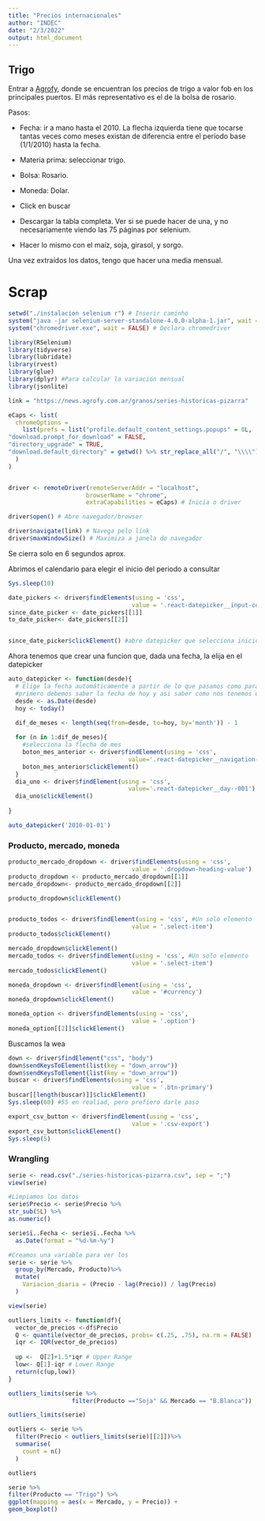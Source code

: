 ```yaml
---
title: "Precios internacionales"
author: "INDEC"
date: "2/3/2022"
output: html_document
---
```

## Trigo

Entrar a [Agrofy](https://news.agrofy.com.ar/granos/series-historicas-pizarra), donde se encuentran los precios de trigo a valor fob en los principales puertos. El más representativo es el de la bolsa de rosario. 

Pasos:

* Fecha: ir a mano hasta el 2010. La flecha izquierda tiene que tocarse tantas veces como meses existan de diferencia entre el período base (1/1/2010) hasta la fecha. 

* Materia prima: seleccionar trigo. 

* Bolsa: Rosario.

* Moneda: Dolar. 

* Click en buscar

* Descargar la tabla completa. Ver si se puede hacer de una, y no necesariamente viendo las 75 páginas por selenium.

* Hacer lo mismo con el maíz, soja, girasol, y sorgo. 

Una vez extraídos los datos, tengo que hacer una media mensual. 

# Scrap

```r
setwd("./instalacion selenium r") # Inserir caminho
system("java -jar selenium-server-standalone-4.0.0-alpha-1.jar", wait = FALSE) # Declara selenium
system("chromedriver.exe", wait = FALSE) # Declara chromedriver
```
```r
library(RSelenium)
library(tidyverse)
library(lubridate)
library(rvest)
library(glue)
library(dplyr) #Para calcular la variación mensual
library(jsonlite)
```
```r
link = "https://news.agrofy.com.ar/granos/series-historicas-pizarra"

eCaps <- list(
  chromeOptions = 
    list(prefs = list("profile.default_content_settings.popups" = 0L,
"download.prompt_for_download" = FALSE,
"directory_upgrade" = TRUE,
"download.default_directory" = getwd() %>% str_replace_all("/", "\\\\"))
  )
)


driver <- remoteDriver(remoteServerAddr = "localhost", 
                      browserName = "chrome",
                      extraCapabilities = eCaps) # Inicia o driver

driver$open() # Abre navegador/browser

driver$navigate(link) # Navega pelo link
driver$maxWindowSize() # Maximiza a janela do navegador
```


Se cierra solo en 6 segundos aprox. 


Abrimos el calendario para elegir el inicio del periodo a consultar
```r
Sys.sleep(10)

date_pickers <- driver$findElements(using = 'css',
                                   value = '.react-datepicker__input-container')
since_date_picker <- date_pickers[[1]]
to_date_picker<- date_pickers[[2]] 


since_date_picker$clickElement() #abre datepicker que selecciona inicio de consulta
```
Ahora tenemos que crear una funcion que, dada una fecha, la elija en el datepicker

```r
auto_datepicker <- function(desde){
  # Elige la fecha automáticamente a partir de lo que pasamos como parámtero
  #primero debemos saber la fecha de hoy y asi saber como nos tenemos que mover ene eldatepicker
  desde <- as.Date(desde)
  hoy <- today()

  dif_de_meses <- length(seq(from=desde, to=hoy, by='month')) - 1
  
  for (n in 1:dif_de_meses){
    #selecciona la flecha de mes
    boton_mes_anterior <- driver$findElement(using = 'css',
                                  value='.react-datepicker__navigation--previous')
    boton_mes_anterior$clickElement()
  }
  dia_uno <- driver$findElement(using = 'css',
                                  value='.react-datepicker__day--001')
  dia_uno$clickElement()
  
}
```



```r
auto_datepicker('2010-01-01')
```
### Producto, mercado, moneda
```r
producto_mercado_dropdown <- driver$findElements(using = 'css',
                                   value = '.dropdown-heading-value')
producto_dropdown <- producto_mercado_dropdown[[1]]
mercado_dropdown<- producto_mercado_dropdown[[2]] 

producto_dropdown$clickElement()


producto_todos <- driver$findElement(using = 'css', #Un solo elemento
                                   value = '.select-item')
producto_todos$clickElement()

mercado_dropdown$clickElement()
mercado_todos <- driver$findElement(using = 'css', #Un solo elemento
                                   value = '.select-item')
mercado_todos$clickElement()

moneda_dropdown <- driver$findElement(using = 'css',
                                   value = '#currency')
moneda_dropdown$clickElement()

moneda_option <- driver$findElements(using = 'css',
                                   value = '.option')
moneda_option[[2]]$clickElement()
```
Buscamos la wea

```r
down <- driver$findElement("css", "body")
down$sendKeysToElement(list(key = "down_arrow"))
down$sendKeysToElement(list(key = "down_arrow"))
buscar <- driver$findElements(using = 'css',
                                   value = '.btn-primary')
buscar[[length(buscar)]]$clickElement()
Sys.sleep(60) #55 en realiad, pero prefiero darle paso
```


```r
export_csv_button <- driver$findElement(using = 'css',
                                   value = '.csv-export')
export_csv_button$clickElement()
Sys.sleep(5) 
```

### Wrangling

```r
serie <- read.csv("./series-historicas-pizarra.csv", sep = ";")
view(serie)
```
```r

#Limpiamos los datos
serie$Precio <- serie$Precio %>%
str_sub(5L) %>%
as.numeric()

serie$ï..Fecha <- serie$ï..Fecha %>%
  as.Date(format = "%d-%m-%y")

```


```r
#Creamos una variable para ver los 
serie <- serie %>%
  group_by(Mercado, Producto)%>%
  mutate(
    Variacion_diaria = (Precio - lag(Precio)) / lag(Precio)
  )
```

```r
view(serie)
```
```r
outliers_limits <- function(df){
  vector_de_precios <-df$Precio
  Q <- quantile(vector_de_precios, probs= c(.25, .75), na.rm = FALSE)
  iqr <- IQR(vector_de_precios)
  
  up <-  Q[2]+1.5*iqr # Upper Range  
  low<- Q[1]-iqr # Lower Range
  return(c(up,low))
}

```
```r
outliers_limits(serie %>%
                  filter(Producto =="Soja" && Mercado == "B.Blanca"))
```

```r
outliers_limits(serie)
```



```r
outliers <- serie %>%
  filter(Precio < outliers_limits(serie)[[2]])%>%
  summarise(
    count = n()
  )

outliers
```


```r
serie %>%
filter(Producto == "Trigo") %>%
ggplot(mapping = aes(x = Mercado, y = Precio)) +
geom_boxplot()
```

